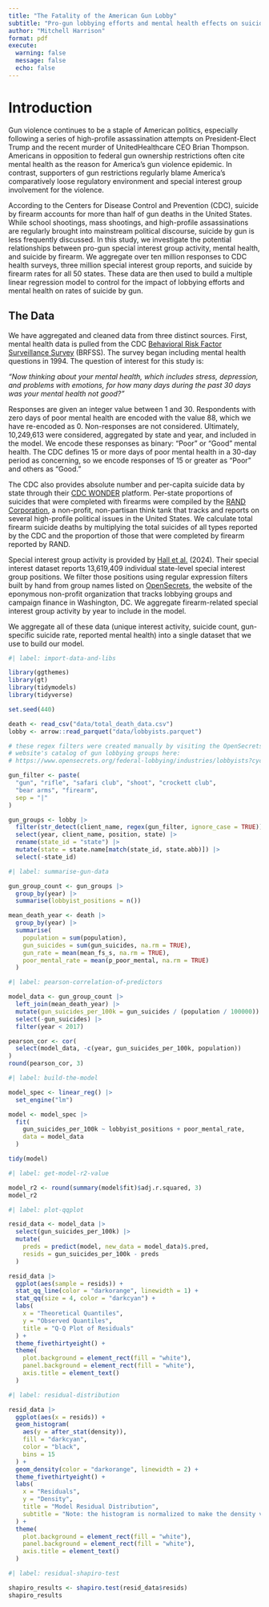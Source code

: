 ```yaml
---
title: "The Fatality of the American Gun Lobby"
subtitle: "Pro-gun lobbying efforts and mental health effects on suicide by gun"
author: "Mitchell Harrison"
format: pdf
execute: 
  warning: false
  message: false
  echo: false
---
```


# Introduction

Gun violence continues to be a staple of American politics, especially following
a series of high-profile assassination attempts on President-Elect Trump and the
recent murder of UnitedHealthcare CEO Brian Thompson. Americans in opposition to
federal gun ownership restrictions often cite mental health as the reason for 
America's gun violence epidemic. In contrast, supporters of gun restrictions 
regularly blame America's comparatively loose regulatory environment and special
interest group involvement for the violence.

According to the Centers for Disease Control and Prevention (CDC), suicide by 
firearm accounts for more than half of gun deaths in the United States. While 
school shootings, mass shootings, and high-profile assassinations are regularly 
brought into mainstream political discourse, suicide by gun is less frequently 
discussed. In this study, we investigate the potential relationships between 
pro-gun special interest group activity, mental health, and suicide by firearm. 
We aggregate over ten million responses to CDC health surveys, three million 
special interest group reports, and suicide by firearm rates for all 50 states. 
These data are then used to build a multiple linear regression model to control 
for the impact of lobbying efforts and mental health on rates of suicide by gun.

## The Data

We have aggregated and cleaned data from three distinct sources. First, mental 
health data is pulled from the CDC 
[Behavioral Risk Factor Surveillance Survey](https://www.cdc.gov/brfss/annual_data/annual_data.htm)
(BRFSS). The survey began including mental health questions in 1994. The 
question of interest for this study is:

*"Now thinking about your mental health, which includes stress, depression, and*
*problems with emotions, for how many days during the past 30 days was your*
*mental health not good?"*

Responses are given an integer value between 1 and 30. Respondents with zero 
days of poor mental health are encoded with the value 88, which we have 
re-encoded as 0. Non-responses are not considered. Ultimately, 10,249,613 were 
considered, aggregated by state and year, and included in the model. We encode 
these responses as binary: "Poor" or "Good" mental health. The CDC defines 15 or
more days of poor mental health in a 30-day period as concerning, so we encode 
responses of 15 or greater as "Poor" and others as "Good."

The CDC also provides absolute number and per-capita suicide data by state through
their [CDC WONDER](https://wonder.cdc.gov/cmf-icd10.html) platform. 
Per-state proportions of suicides that were completed with firearms were 
compiled by the [RAND Corporation](https://www.rand.org/pubs/tools/TL354.html), 
a non-profit, non-partisan think tank that tracks and reports on several 
high-profile political issues in the United States. We calculate total firearm 
suicide deaths by multiplying the total suicides of all types reported by the 
CDC and the proportion of those that were completed by firearm reported by RAND.

Special interest group activity is provided by 
[Hall et al.](https://www.cambridge.org/core/journals/state-politics-and-policy-quarterly/article/chorus-a-new-dataset-of-state-interest-group-policy-positions-in-the-united-states/6827DC9EC72301016894F265777C0078) (2024). 
Their special interest dataset reports 13,619,409 individual state-level special 
interest group positions. We filter those positions using regular expression 
filters built by hand from group names listed on
[OpenSecrets](https://www.opensecrets.org/federal-lobbying/industries/lobbyists?cycle=2024&id=Q13), 
the website of the eponymous non-profit organization that tracks lobbying groups 
and campaign finance in Washington, DC. We aggregate firearm-related special 
interest group activity by year to include in the model.

We aggregate all of these data (unique interest activity, suicide count, 
gun-specific suicide rate, reported mental health) into a single dataset that 
we use to build our model.


```r
#| label: import-data-and-libs

library(ggthemes)
library(gt)
library(tidymodels)
library(tidyverse)

set.seed(440)

death <- read_csv("data/total_death_data.csv")
lobby <- arrow::read_parquet("data/lobbyists.parquet")

# these regex filters were created manually by visiting the OpenSecrets
# website's catalog of gun lobbying groups here:
# https://www.opensecrets.org/federal-lobbying/industries/lobbyists?cycle=2024&id=Q13

gun_filter <- paste(
  "gun", "rifle", "safari club", "shoot", "crockett club", 
  "bear arms", "firearm",
  sep = "|"
)

gun_groups <- lobby |>
  filter(str_detect(client_name, regex(gun_filter, ignore_case = TRUE))) |>
  select(year, client_name, position, state) |>
  rename(state_id = "state") |>
  mutate(state = state.name[match(state_id, state.abb)]) |>
  select(-state_id)
```

```r
#| label: summarise-gun-data

gun_group_count <- gun_groups |>
  group_by(year) |>
  summarise(lobbyist_positions = n())

mean_death_year <- death |>
  group_by(year) |>
  summarise(
    population = sum(population),
    gun_suicides = sum(gun_suicides, na.rm = TRUE),
    gun_rate = mean(mean_fs_s, na.rm = TRUE),
    poor_mental_rate = mean(p_poor_mental, na.rm = TRUE)
  )
```

```r
#| label: pearson-correlation-of-predictors

model_data <- gun_group_count |>
  left_join(mean_death_year) |>
  mutate(gun_suicides_per_100k = gun_suicides / (population / 100000)) |>
  select(-gun_suicides) |>
  filter(year < 2017)

pearson_cor <- cor(
  select(model_data, -c(year, gun_suicides_per_100k, population))
)
round(pearson_cor, 3)
```

```r
#| label: build-the-model

model_spec <- linear_reg() |>
  set_engine("lm")

model <- model_spec |>
  fit(
    gun_suicides_per_100k ~ lobbyist_positions + poor_mental_rate,
    data = model_data
  )

tidy(model)
```

```r
#| label: get-model-r2-value

model_r2 <- round(summary(model$fit)$adj.r.squared, 3)
model_r2
```

```r
#| label: plot-qqplot

resid_data <- model_data |>
  select(gun_suicides_per_100k) |>
  mutate(
    preds = predict(model, new_data = model_data)$.pred,
    resids = gun_suicides_per_100k - preds
  )

resid_data |>
  ggplot(aes(sample = resids)) +
  stat_qq_line(color = "darkorange", linewidth = 1) +
  stat_qq(size = 4, color = "darkcyan") +
  labs(
    x = "Theoretical Quantiles",
    y = "Observed Quantiles",
    title = "Q-Q Plot of Residuals"
  ) +
  theme_fivethirtyeight() +
  theme(
    plot.background = element_rect(fill = "white"),
    panel.background = element_rect(fill = "white"),
    axis.title = element_text()
  )
```

```r
#| label: residual-distribution

resid_data |>
  ggplot(aes(x = resids)) +
  geom_histogram(
    aes(y = after_stat(density)), 
    fill = "darkcyan", 
    color = "black",
    bins = 15
  ) +
  geom_density(color = "darkorange", linewidth = 2) +
  theme_fivethirtyeight() +
  labs(
    x = "Residuals",
    y = "Density",
    title = "Model Residual Distribution",
    subtitle = "Note: the histogram is normalized to make the density visible"
  ) +
  theme(
    plot.background = element_rect(fill = "white"),
    panel.background = element_rect(fill = "white"),
    axis.title = element_text()
  )
```

```r
#| label: residual-shapiro-test

shapiro_results <- shapiro.test(resid_data$resids)
shapiro_results
```

